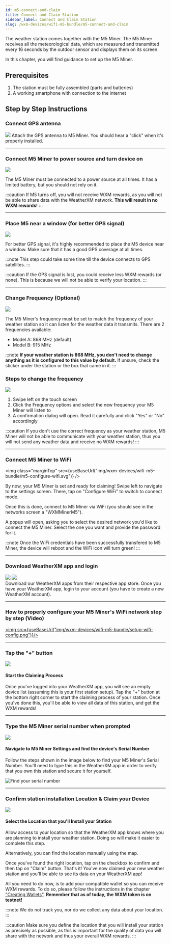 ```yaml
---
id: m5-connect-and-claim
title: Connect and Claim Station
sidebar_label: Connect and Claim Station
slug: /wxm-devices/wifi-m5-bundle/m5-connect-and-claim
---
```



The weather station comes together with the M5 Miner.
The M5 Miner receives all the meteorological data, which are measured and transmitted every 16 seconds by the outdoor sensor
and displays them on its screen.

In this chapter, you will find guidance to set up the M5 Miner.

## Prerequisites

1. The station must be fully assembled (parts and batteries)
1. A working smartphone with connection to the internet

## Step by Step Instructions

### Connect GPS antenna

<div class="explanation">
  <img class="marginTop" src={useBaseUrl("img/wxm-devices/wifi-m5-bundle/gps.svg")} />
  <span>
    Attach the GPS antenna to M5 Miner. You should hear a "click" when it's properly installed.
  </span>
</div>

<hr/>



### Connect M5 Miner to power source and turn device on

<div class="explanation">
<img class="marginTop" src={useBaseUrl("img/wxm-devices/wifi-m5-bundle/power-source.svg")} />
  <span>
  <p>
    The M5 Miner must be connected to a power source at all times.
    It has a limited battery, but you should not rely on it.
  </p>

:::caution
If M5 turns off, you will not receive WXM rewards, as you will not be able to share data with the WeatherXM network. **This will result in no WXM rewards!**
:::
  </span>
</div>

<hr/>


### Place M5 near a window (for better GPS signal)

<div class="explanation">
<img class="marginTop" src={useBaseUrl("img/wxm-devices/wifi-m5-bundle/near-a-window.svg")} />
  <span>

For better GPS signal, it's highly recommended to place the M5 device near a window. Make sure that it has a good GPS coverage at all times.

:::note
This step could take some time till the device connects to GPS satellites.
:::

:::caution
If the GPS signal is lost, you could receive less WXM rewards (or none). This is because we will not be able to verify your location.
:::
  </span>
</div>

<hr/>


### Change Frequency (Optional)

<div class="explanation">
<img class="marginTop" src={useBaseUrl("img/wxm-devices/wifi-m5-bundle/frequency.svg")} />
  <span>

The M5 Miner's frequency must be set to match the frequency of your weather station so it can listen for the weather data it transmits. There are 2 frequencies available:
- Model A: 868 MHz (default)
- Model B: 915 MHz

:::note
**If your weather station is 868 MHz, you don't need to change anything as it is configured to this value by default.**
If unsure, check the sticker under the station or the box that came in it.
:::
  </span>
</div>

### Steps to change the frequency
<div>
  <img class="control" src={useBaseUrl("img/wxm-devices/wifi-m5-bundle/m5-change-frequency.svg")} />
  <ol>
    <li>Swipe left on the touch screen</li>
    <li>Click the Frequency options and select the new frequency your M5 Miner will listen to</li>
    <li>A confirmation dialog will open. Read it carefully and click "Yes" or "No" accordingly</li>
  </ol>
</div>

:::caution
If you don't use the correct frequency as your weather station, M5 Miner will not be able to communicate with your weather station, thus you will not send any weather data and receive no WXM rewards!
:::

<hr/>

### Connect M5 Miner to WiFi

<img class="marginTop" src={useBaseUrl("img/wxm-devices/wifi-m5-bundle/m5-configure-wifi.svg")} />


By now, your M5 Miner is set and ready for claiming!
Swipe left to navigate to the settings screen. There, tap on "Configure WiFi" to switch to connect mode.

Once this is done, connect to M5 Miner via WiFi (you should see in the networks screen a "WXMMinerM5").

A popup will open, asking you to select the desired network you'd like to connect the M5 Miner. Select the one you want and provide the password for it.

:::note
Once the WiFi credentials have been successfully transfered to M5 Miner, the device will reboot and the WiFi icon will turn green!
:::

<hr/>

### Download WeatherXM app and login


<div class="explanation">
  <div class="app-store">
   <a href="https://play.google.com/store/apps/details?id=com.weatherxm.app&hl=en&gl=US" target="blank"><img src={useBaseUrl("img/wxm-devices/wifi-m5-bundle/google-play-badge.svg")}/></a>
   <a href="https://apps.apple.com/ie/app/weatherxm/id1629841929" target="blank"><img src={useBaseUrl("img/wxm-devices/wifi-m5-bundle/App_Store_Badge.svg")}/></a>

  </div>
  <span>
    Download our WeatherXM apps from their respective app store. Once you have your WeatherXM app, login to your account (you have to create a new WeatherXM account).
</span>
</div>

<hr/>

### How to properly configure your M5 Miner's WiFi network step by step (Video)


 <a href="https://www.youtube.com/watch?v=sUJEwuFq1CE" target="blank"><img src={useBaseUrl("img/wxm-devices/wifi-m5-bundle/setup-wifi-config.png")}/></a>

<hr/>

### Tap the "+" button

<div class="explanation">
  <img src={useBaseUrl("img/wxm-devices/wifi-m5-bundle/pus-button.svg")} />
  <div>
    <h4>Start the Claiming Process</h4>
    <p>
      Once you've logged into your WeatherXM app, you will see an empty device list (assuming this is your first station setup). Tap the "+" button at the bottom right corner to start the claiming process of your station. Once you've done this, you'll be able to view all data of this station, and get the WXM rewards!
    </p>
  </div>
</div>

<hr/>

### Type the M5 Miner serial number when prompted


<div class="explanation small-big">
  <img src={useBaseUrl("img/wxm-devices/wifi-m5-bundle/serial-number.svg")} />
  <span>

#### Navigate to M5 Miner Settings and find the device's Serial Number

Follow the steps shown in the image below to find your M5 Miner's Serial Number. You'll need to type this in the WeatherXM app in order to verify that you own this station and secure it for yourself.

![Find your serial number](/img/wxm-devices/wifi-m5-bundle/m5-serial.svg)
  </span>
</div>

<hr/>


### Confirm station installation Location & Claim your Device


<div class="explanation small-big">
  <img src={useBaseUrl("img/wxm-devices/wifi-m5-bundle/installation-location.svg")} />
  <span>

#### Select the Location that you'll Install your Station

Allow access to your location so that the WeatherXM app knows where you are planning to install your weather station. Doing so will make it easier to complete this step.

Alternatively, you can find the location manually using the map.

Once you've found the right location, tap on the checkbox to confirm and then tap on "Claim" button.
That's it! You've now claimed your new weather station and you'll be able to see its data on your WeatherXM app!

All you need to do now, is to add your compatible wallet so you can receive WXM rewards. To do so, please follow the instructions in the chapter ["Creating Wallets"](/account/creating-wallet). **Remember that as of today, the WXM token is on testnet!**

:::note
We do not track you, nor do we collect any data about your location.
:::

:::caution
Make sure you define the location that you will install your station as precisely as possible, as this is important for the quality of data you will share with the network and thus your overall WXM rewards.
:::
  </span>
</div>
